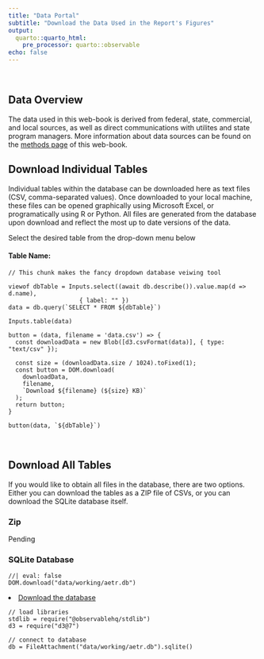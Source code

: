 ```yaml
---
title: "Data Portal"
subtitle: "Download the Data Used in the Report's Figures"
output:
  quarto::quarto_html:
    pre_processor: quarto::observable
echo: false
---
```

<br>

## Data Overview
The data used in this web-book is derived from federal, state, commercial, and local sources, as well as direct communications with utilites and state program managers. More information about data sources can be found on the [methods page](./methods.html) of this web-book.

## Download Individual Tables
Individual tables within the database can be downloaded here as text files (CSV, comma-separated values). Once downloaded to your local machine, these files can be opened graphically using Microsoft Excel, or programatically using R or Python. All files are generated from the database upon download and reflect the most up to date versions of the data.  

Select the desired table from the drop-down menu below

#### Table Name:
```ojs
// This chunk makes the fancy dropdown database veiwing tool

viewof dbTable = Inputs.select((await db.describe()).value.map(d => d.name), 
                    { label: "" })
data = db.query(`SELECT * FROM ${dbTable}`)
```

```ojs
Inputs.table(data)

```


```ojs
button = (data, filename = 'data.csv') => {
  const downloadData = new Blob([d3.csvFormat(data)], { type: "text/csv" });

  const size = (downloadData.size / 1024).toFixed(1);
  const button = DOM.download(
    downloadData,
    filename,
    `Download ${filename} (${size} KB)`
  );
  return button;
}

button(data, `${dbTable}`)
```

<br>

## Download All Tables
If you would like to obtain all files in the database, there are two options. Either you can download the tables as a ZIP file of CSVs, or you can download the SQLite database itself. 

### Zip
Pending


### SQLite Database
```ojs
//| eval: false
DOM.download("data/working/aetr.db")

```


<li><a href="data/working/aetr.db">Download the database</a></li>




```ojs
// load libraries
stdlib = require("@observablehq/stdlib")
d3 = require("d3@7")

// connect to database
db = FileAttachment("data/working/aetr.db").sqlite()

```